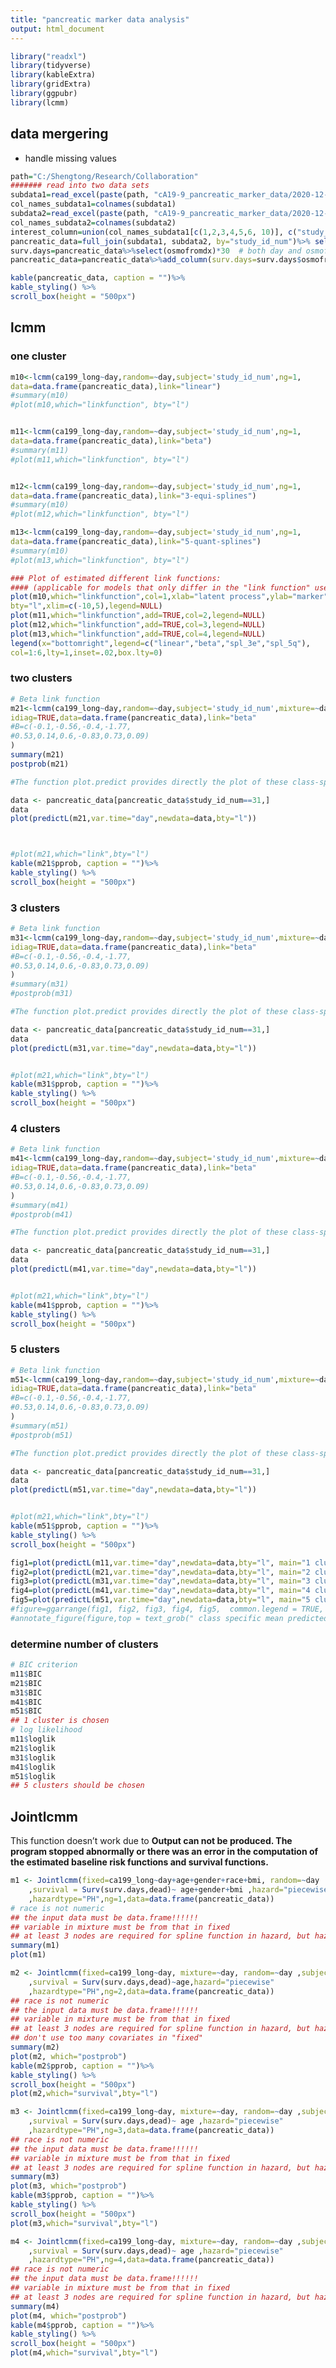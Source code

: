 ```yaml
---
title: "pancreatic marker data analysis"
output: html_document
---
```


```r
library("readxl")
library(tidyverse)
library(kableExtra)
library(gridExtra)
library(ggpubr)
library(lcmm)
```


## data mergering 

* handle missing values 

```r
path="C:/Shengtong/Research/Collaboration"
####### read into two data sets 
subdata1=read_excel(paste(path, "cA19-9_pancreatic_marker_data/2020-12-23 - Long format Chemo -- XRT.XLSX", sep="/"))
col_names_subdata1=colnames(subdata1)
subdata2=read_excel(paste(path, "cA19-9_pancreatic_marker_data/2020-12-23 - Wide format Chemo -- XRT.XLSX", sep="/"))
col_names_subdata2=colnames(subdata2)
interest_column=union(col_names_subdata1[c(1,2,3,4,5,6, 10)], c("study_id_num",	"age", "gender", "race",	"bmi",	"metastatic", "diseaseprogression", "pfsmofromdx", 	"dead", 	"osmofromdx")) # only look at interested columns 
pancreatic_data=full_join(subdata1, subdata2, by="study_id_num")%>% select(interest_column) %>%drop_na() 
surv.days=pancreatic_data%>%select(osmofromdx)*30  # both day and osmofromda need to be in same scale 
pancreatic_data=pancreatic_data%>%add_column(surv.days=surv.days$osmofromdx)

kable(pancreatic_data, caption = "")%>%
kable_styling() %>%
scroll_box(height = "500px")
```


## lcmm 

### one cluster 

```r
m10<-lcmm(ca199_long~day,random=~day,subject='study_id_num',ng=1,
data=data.frame(pancreatic_data),link="linear")
#summary(m10)
#plot(m10,which="linkfunction", bty="l")


m11<-lcmm(ca199_long~day,random=~day,subject='study_id_num',ng=1,
data=data.frame(pancreatic_data),link="beta")
#summary(m11)
#plot(m11,which="linkfunction", bty="l")


m12<-lcmm(ca199_long~day,random=~day,subject='study_id_num',ng=1,
data=data.frame(pancreatic_data),link="3-equi-splines")
#summary(m10)
#plot(m12,which="linkfunction", bty="l")

m13<-lcmm(ca199_long~day,random=~day,subject='study_id_num',ng=1,
data=data.frame(pancreatic_data),link="5-quant-splines")
#summary(m10)
#plot(m13,which="linkfunction", bty="l")

### Plot of estimated different link functions:
#### (applicable for models that only differ in the "link function" used.
plot(m10,which="linkfunction",col=1,xlab="latent process",ylab="marker",
bty="l",xlim=c(-10,5),legend=NULL)
plot(m11,which="linkfunction",add=TRUE,col=2,legend=NULL)
plot(m12,which="linkfunction",add=TRUE,col=3,legend=NULL)
plot(m13,which="linkfunction",add=TRUE,col=4,legend=NULL)
legend(x="bottomright",legend=c("linear","beta","spl_3e","spl_5q"),
col=1:6,lty=1,inset=.02,box.lty=0)
```

### two clusters 

```r
# Beta link function
m21<-lcmm(ca199_long~day,random=~day,subject='study_id_num',mixture=~day,ng=2,
idiag=TRUE,data=data.frame(pancreatic_data),link="beta"
#B=c(-0.1,-0.56,-0.4,-1.77,
#0.53,0.14,0.6,-0.83,0.73,0.09)
)
summary(m21)
postprob(m21)

#The function plot.predict provides directly the plot of these class-specific predicted trajectories. The function predictY provides the class-specific predicted trajectories computed in the natural scale of the outcome(s).

data <- pancreatic_data[pancreatic_data$study_id_num==31,]
data
plot(predictL(m21,var.time="day",newdata=data,bty="l"))



#plot(m21,which="link",bty="l")
kable(m21$pprob, caption = "")%>%
kable_styling() %>%
scroll_box(height = "500px")
```

### 3 clusters 

```r
# Beta link function
m31<-lcmm(ca199_long~day,random=~day,subject='study_id_num',mixture=~day,ng=3,
idiag=TRUE,data=data.frame(pancreatic_data),link="beta"
#B=c(-0.1,-0.56,-0.4,-1.77,
#0.53,0.14,0.6,-0.83,0.73,0.09)
)
#summary(m31)
#postprob(m31)

#The function plot.predict provides directly the plot of these class-specific predicted trajectories. The function predictY provides the class-specific predicted trajectories computed in the natural scale of the outcome(s).

data <- pancreatic_data[pancreatic_data$study_id_num==31,]
data
plot(predictL(m31,var.time="day",newdata=data,bty="l"))


#plot(m21,which="link",bty="l")
kable(m31$pprob, caption = "")%>%
kable_styling() %>%
scroll_box(height = "500px")
```

### 4 clusters 

```r
# Beta link function
m41<-lcmm(ca199_long~day,random=~day,subject='study_id_num',mixture=~day,ng=4,
idiag=TRUE,data=data.frame(pancreatic_data),link="beta"
#B=c(-0.1,-0.56,-0.4,-1.77,
#0.53,0.14,0.6,-0.83,0.73,0.09)
)
#summary(m41)
#postprob(m41)

#The function plot.predict provides directly the plot of these class-specific predicted trajectories. The function predictY provides the class-specific predicted trajectories computed in the natural scale of the outcome(s).

data <- pancreatic_data[pancreatic_data$study_id_num==31,]
data
plot(predictL(m41,var.time="day",newdata=data,bty="l"))


#plot(m21,which="link",bty="l")
kable(m41$pprob, caption = "")%>%
kable_styling() %>%
scroll_box(height = "500px")
```

### 5 clusters 

```r
# Beta link function
m51<-lcmm(ca199_long~day,random=~day,subject='study_id_num',mixture=~day,ng=5,
idiag=TRUE,data=data.frame(pancreatic_data),link="beta"
#B=c(-0.1,-0.56,-0.4,-1.77,
#0.53,0.14,0.6,-0.83,0.73,0.09)
)
#summary(m51)
#postprob(m51)

#The function plot.predict provides directly the plot of these class-specific predicted trajectories. The function predictY provides the class-specific predicted trajectories computed in the natural scale of the outcome(s).

data <- pancreatic_data[pancreatic_data$study_id_num==31,]
data
plot(predictL(m51,var.time="day",newdata=data,bty="l"))


#plot(m21,which="link",bty="l")
kable(m51$pprob, caption = "")%>%
kable_styling() %>%
scroll_box(height = "500px")
```

```r
fig1=plot(predictL(m11,var.time="day",newdata=data,bty="l", main="1 cluster"))
fig2=plot(predictL(m21,var.time="day",newdata=data,bty="l", main="2 clusters"))
fig3=plot(predictL(m31,var.time="day",newdata=data,bty="l", main="3 clusters"))
fig4=plot(predictL(m41,var.time="day",newdata=data,bty="l", main="4 clusters"))
fig5=plot(predictL(m51,var.time="day",newdata=data,bty="l", main="5 clusters"))
#figure=ggarrange(fig1, fig2, fig3, fig4, fig5,  common.legend = TRUE, legend="right") 
#annotate_figure(figure,top = text_grob(" class specific mean predicted trajectory", color = "red", face = "bold", size = 14))

```
### determine number of clusters 

```r
# BIC criterion 
m11$BIC
m21$BIC
m31$BIC
m41$BIC
m51$BIC
## 1 cluster is chosen 
# log likelihood 
m11$loglik
m21$loglik
m31$loglik
m41$loglik
m51$loglik
## 5 clusters should be chosen 
```



## Jointlcmm 


This function doesn't work due to **Output can not be produced. The program stopped abnormally or there was an error in the computation
of the estimated baseline risk functions and survival functions.**



```r
m1 <- Jointlcmm(fixed=ca199_long~day+age+gender+race+bmi, random=~day	,subject="study_id_num"
    ,survival = Surv(surv.days,dead)~ age+gender+bmi ,hazard="piecewise"
    ,hazardtype="PH",ng=1,data=data.frame(pancreatic_data))
# race is not numeric 
## the input data must be data.frame!!!!!!
## variable in mixture must be from that in fixed 
## at least 3 nodes are required for spline function in hazard, but hazard="3-quant-splines", that is too strict to result in convergence issue 
summary(m1)
plot(m1)
```





```r
m2 <- Jointlcmm(fixed=ca199_long~day, mixture=~day, random=~day	,subject="study_id_num"
    ,survival = Surv(surv.days,dead)~age,hazard="piecewise"
    ,hazardtype="PH",ng=2,data=data.frame(pancreatic_data))
## race is not numeric 
## the input data must be data.frame!!!!!!
## variable in mixture must be from that in fixed 
## at least 3 nodes are required for spline function in hazard, but hazard="3-quant-splines", that is too strict to result in convergence issue
## don't use too many covariates in "fixed" 
summary(m2)
plot(m2, which="postprob")
kable(m2$pprob, caption = "")%>%
kable_styling() %>%
scroll_box(height = "500px")
plot(m2,which="survival",bty="l")
```



```r
m3 <- Jointlcmm(fixed=ca199_long~day, mixture=~day, random=~day	,subject="study_id_num"
    ,survival = Surv(surv.days,dead)~ age ,hazard="piecewise"
    ,hazardtype="PH",ng=3,data=data.frame(pancreatic_data))
## race is not numeric 
## the input data must be data.frame!!!!!!
## variable in mixture must be from that in fixed 
## at least 3 nodes are required for spline function in hazard, but hazard="3-quant-splines", that is too strict to result in convergence issue
summary(m3)
plot(m3, which="postprob")
kable(m3$pprob, caption = "")%>%
kable_styling() %>%
scroll_box(height = "500px")
plot(m3,which="survival",bty="l")
```




```r
m4 <- Jointlcmm(fixed=ca199_long~day, mixture=~day, random=~day	,subject="study_id_num"
    ,survival = Surv(surv.days,dead)~ age ,hazard="piecewise"
    ,hazardtype="PH",ng=4,data=data.frame(pancreatic_data))
## race is not numeric 
## the input data must be data.frame!!!!!!
## variable in mixture must be from that in fixed 
## at least 3 nodes are required for spline function in hazard, but hazard="3-quant-splines", that is too strict to result in convergence issue
summary(m4)
plot(m4, which="postprob")
kable(m4$pprob, caption = "")%>%
kable_styling() %>%
scroll_box(height = "500px")
plot(m4,which="survival",bty="l")
```